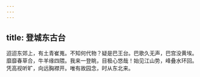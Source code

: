 ```yaml
---
---
---
```

title: 登城东古台
---



迢迢东郊上，有土青崔嵬。不知何代物？疑是巴王台。巴歌久无声，巴宫没黄埃。靡靡春草合，牛羊缘四隈。我来一登眺，目极心悠哉！始见江山势，峰叠水环回。凭高视听旷，向远胸襟开。唯有故园念，时从东北来。